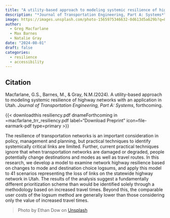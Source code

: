 ```yaml
---
title: "A utility-based approach to modeling systemic resilience of highway networks with an application in Utah "
description: "*Journal of Transportation Engineering, Part A: Systems*"
image: https://images.unsplash.com/photo-1565975346632-0d613d5a629b?q=80&w=1900&auto=format&fit=crop&ixlib=rb-4.0.3&ixid=M3wxMjA3fDB8MHxwaG90by1wYWdlfHx8fGVufDB8fHx8fA%3D%3D 
author: 
  - Greg Macfarlane
  - Max Barnes
  - Natalie Gray
date: "2024-08-01"
draft: false
categories:
  - resilience
  - accessibility
---
```


::: {.callout-note appearance="simple"}

## Citation

Macfarlane, G.S., Barnes, M., \& Gray, N.M.(2024). 
  A utility-based approach to modeling systemic resilience of highway networks with an application in Utah.
  *Journal of Transportation Engineering, Part A: Systems*, forthcoming.

:::

{{< downloadthis resiliency.pdf dnameForthcoming in =macfarlane_trr_resiliency.pdf label="Download Preprint" icon=file-earmark-pdf type=primary >}} 

The resilience of transportation networks is an important consideration in policy, management and planning, but practical techniques to identify systemically critical links are limited. Further, current practical techniques ignore that when transportation networks are damaged or degraded, people potentially change destinations and modes as well as travel routes. In this research, we develop a model to examine network highway resilience based on changes to mode and destination choice logsums, and apply this model to 41 scenarios representing the loss of links on the statewide highway network in Utah. The results of the analysis suggest a fundamentally different prioritization scheme than would be identified solely through a methodology based on increased travel times. Beyond this, the comparable user costs of the logsum method are generally lower than those considering only the value of increased travel times.

> Photo by Ethan Dow on [Unsplash](https://images.unsplash.com/photo-1565975346632-0d613d5a629b)